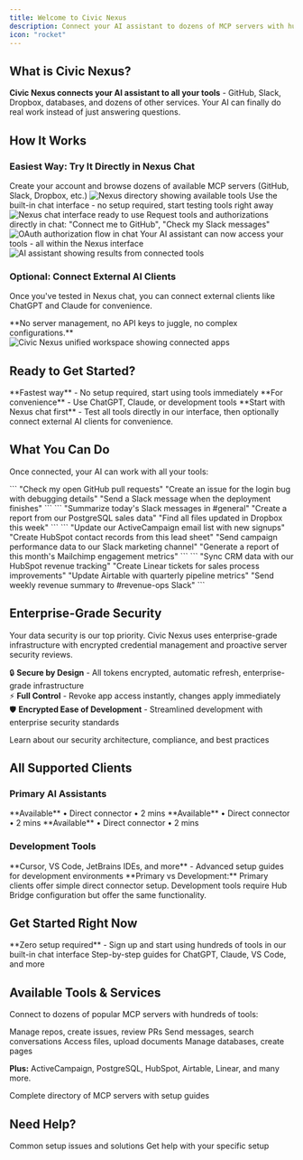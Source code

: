 ```yaml
---
title: Welcome to Civic Nexus
description: Connect your AI assistant to dozens of MCP servers with hundreds of tools
icon: "rocket"
---
```


## What is Civic Nexus?

**Civic Nexus connects your AI assistant to all your tools** - GitHub, Slack, Dropbox, databases, and dozens of other services. Your AI can finally do real work instead of just answering questions.

## How It Works

### Easiest Way: Try It Directly in Nexus Chat

<Steps>
  <Step title="Sign up at nexus.civic.com">
    Create your account and browse dozens of available MCP servers (GitHub, Slack, Dropbox, etc.)
    <Frame caption="Sign up and browse tools">
      <img
        className="rounded-lg"
        src="/images/steps/welcome/01.png"
        alt="Nexus directory showing available tools"
      />
    </Frame>
  </Step>
  <Step title="Click 'Chat' to test immediately">
    Use the built-in chat interface - no setup required, start testing tools right away
    <Frame caption="Built-in Nexus chat interface">
      <img
        className="rounded-lg"
        src="/images/steps/welcome/02.png"
        alt="Nexus chat interface ready to use"
      />
    </Frame>
  </Step>
  <Step title="Ask for what you need">
    Request tools and authorizations directly in chat: "Connect me to GitHub", "Check my Slack messages"
    <Frame caption="Tool authorization in chat">
      <img
        className="rounded-lg"
        src="/images/steps/welcome/04.png"
        alt="OAuth authorization flow in chat"
      />
    </Frame>
  </Step>
  <Step title="Start working">
    Your AI assistant can now access your tools - all within the Nexus interface
    <Frame caption="AI using your connected tools">
      <img
        className="rounded-lg"
        src="/images/steps/welcome/05.png"
        alt="AI assistant showing results from connected tools"
      />
    </Frame>
  </Step>
</Steps>

### Optional: Connect External AI Clients

Once you've tested in Nexus chat, you can connect external clients like ChatGPT and Claude for convenience.

<Note>
**No server management, no API keys to juggle, no complex configurations.**
</Note>

<Frame caption="Civic Nexus connects your tools in one secure workspace">
  <img
    className="rounded-lg"
    src="/images/steps/started/01.png"
    alt="Civic Nexus unified workspace showing connected apps"
  />
</Frame>

## Ready to Get Started?

<CardGroup cols={2}>
  <Card title="Try Nexus Chat Now" icon="sparkles" href="https://nexus.civic.com">
    **Fastest way** - No setup required, start using tools immediately
  </Card>
  <Card title="Connect Your AI Client" icon="plug" href="/nexus/quickstart">
    **For convenience** - Use ChatGPT, Claude, or development tools
  </Card>
</CardGroup>

<Note>
**Start with Nexus chat first** - Test all tools directly in our interface, then optionally connect external AI clients for convenience.
</Note>

## What You Can Do

Once connected, your AI can work with all your tools:

<Tabs>
  <Tab title="For Developers">
    ```
    "Check my open GitHub pull requests"
    "Create an issue for the login bug with debugging details"
    "Send a Slack message when the deployment finishes"
    ```
  </Tab>
  <Tab title="For Teams">
    ```
    "Summarize today's Slack messages in #general"
    "Create a report from our PostgreSQL sales data"
    "Find all files updated in Dropbox this week"
    ```
  </Tab>
  <Tab title="For Marketing">
    ```
    "Update our ActiveCampaign email list with new signups"
    "Create HubSpot contact records from this lead sheet"
    "Send campaign performance data to our Slack marketing channel"
    "Generate a report of this month's Mailchimp engagement metrics"
    ```
  </Tab>
  <Tab title="For RevOps">
    ```
    "Sync CRM data with our HubSpot revenue tracking"
    "Create Linear tickets for sales process improvements"
    "Update Airtable with quarterly pipeline metrics"
    "Send weekly revenue summary to #revenue-ops Slack"
    ```
  </Tab>
</Tabs>

## Enterprise-Grade Security

<Note>
  Your data security is our top priority. Civic Nexus uses enterprise-grade infrastructure with encrypted credential management and proactive server security reviews.
</Note>

🔒 **Secure by Design** - All tokens encrypted, automatic refresh, enterprise-grade infrastructure  
⚡ **Full Control** - Revoke app access instantly, changes apply immediately  
🛡️ **Encrypted Ease of Development** - Streamlined development with enterprise security standards

<Card title="Complete Security Details" icon="shield-check" href="/nexus/reference/security">
  Learn about our security architecture, compliance, and best practices
</Card>

## All Supported Clients

### Primary AI Assistants
<CardGroup cols={3}>
  <Card title="Claude Desktop" icon="desktop" href="/nexus/quickstart/clients/claude-desktop">
    **Available** • Direct connector • 2 mins
  </Card>
  <Card title="Claude.ai" icon="globe" href="/nexus/quickstart/clients/claude-web">
    **Available** • Direct connector • 2 mins
  </Card>
  <Card title="Mistral LeChat" icon="sparkles" href="/nexus/quickstart/clients/mistral-lechat">
    **Available** • Direct connector • 2 mins
  </Card>
</CardGroup>

### Development Tools
<Card title="Developer Setup Guide" icon="code" href="/nexus/developers/client-setup">
  **Cursor, VS Code, JetBrains IDEs, and more** - Advanced setup guides for development environments
</Card>

<Info>
**Primary vs Development:** Primary clients offer simple direct connector setup. Development tools require Hub Bridge configuration but offer the same functionality.
</Info>

## Get Started Right Now

<Card title="Try Nexus Chat Instantly" icon="rocket" href="https://nexus.civic.com">
  **Zero setup required** - Sign up and start using hundreds of tools in our built-in chat interface
</Card>

<Card title="Or Connect External Clients" icon="plug" href="/nexus/quickstart">
  Step-by-step guides for ChatGPT, Claude, VS Code, and more
</Card>

## Available Tools & Services

Connect to dozens of popular MCP servers with hundreds of tools:

<CardGroup cols={2}>
  <Card title="GitHub" icon="server" href="/nexus/reference/servers/github">
    Manage repos, create issues, review PRs
  </Card>
  <Card title="Slack" icon="server" href="/nexus/reference/servers/slack">
    Send messages, search conversations
  </Card>
  <Card title="Dropbox" icon="server" href="/nexus/reference/servers/dropbox">
    Access files, upload documents
  </Card>
  <Card title="Notion" icon="server" href="/nexus/reference/servers/notion">
    Manage databases, create pages
  </Card>
</CardGroup>

**Plus:** ActiveCampaign, PostgreSQL, HubSpot, Airtable, Linear, and many more.

<Card title="Browse All Available Tools" icon="server" href="/nexus/reference/servers">
  Complete directory of MCP servers with setup guides
</Card>

## Need Help?

<CardGroup cols={2}>
  <Card title="Troubleshooting" icon="wrench" href="/nexus/troubleshooting">
    Common setup issues and solutions
  </Card>
  <Card title="Contact Support" icon="message-circle" href="https://civickey.typeform.com/to/qJ5mieBw">
    Get help with your specific setup
  </Card>
</CardGroup>

